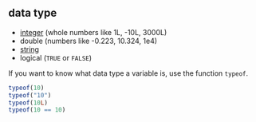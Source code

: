 ## data type

* [integer](#integer) (whole numbers like 1L, -10L, 3000L)
* double (numbers like -0.223, 10.324, 1e4)
* [string](#string)
* logical (`TRUE` or `FALSE`)

If you want to know what data type a variable is, use the function `typeof`.

```r
typeof(10)
typeof("10")
typeof(10L)
typeof(10 == 10)
```